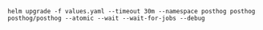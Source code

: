 ```shell
helm upgrade -f values.yaml --timeout 30m --namespace posthog posthog posthog/posthog --atomic --wait --wait-for-jobs --debug
```
